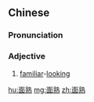 ==Chinese==
{{zh-forms}}

===Pronunciation===
{{zh-pron
|m=miàn熟
|c=min6 suk6
|mn=bīn-se̍k
|cat=a
}}

===Adjective===
{{zh-adj}}

# [[familiar]]-[[looking]]

[[hu:面熟]]
[[mg:面熟]]
[[zh:面熟]]